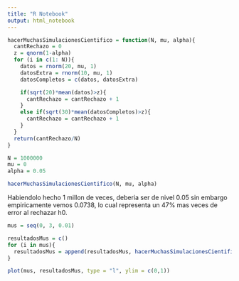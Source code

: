 ```yaml
---
title: "R Notebook"
output: html_notebook
---
```


```r
hacerMuchasSimulacionesCientifico = function(N, mu, alpha){
  cantRechazo = 0
  z = qnorm(1-alpha)
  for (i in c(1: N)){
    datos = rnorm(20, mu, 1)
    datosExtra = rnorm(10, mu, 1)
    datosCompletos = c(datos, datosExtra)

    if(sqrt(20)*mean(datos)>z){
      cantRechazo = cantRechazo + 1
    }
    else if(sqrt(30)*mean(datosCompletos)>z){
      cantRechazo = cantRechazo + 1
    }
  }
  return(cantRechazo/N)
}
```

```r
N = 1000000
mu = 0
alpha = 0.05

```

```r
hacerMuchasSimulacionesCientifico(N, mu, alpha)
```
Habiendolo hecho 1 millon de veces, deberia ser de nivel 0.05 sin embargo empiricamente vemos 0.0738, lo cual representa un 47% mas veces de error al rechazar h0.

```r
mus = seq(0, 3, 0.01)
```
```r
resultadosMus = c()
for (i in mus){
  resultadosMus = append(resultadosMus, hacerMuchasSimulacionesCientifico(10000, i, alpha))
}
```
```r
plot(mus, resultadosMus, type = "l", ylim = c(0,1))
```

